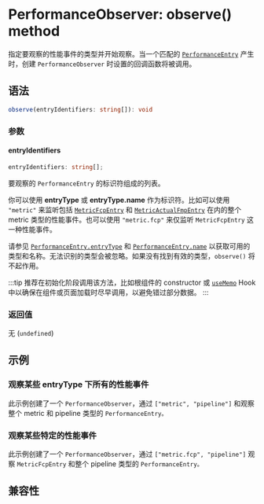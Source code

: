 
# PerformanceObserver: observe() method

指定要观察的性能事件的类型并开始观察。当一个匹配的 [`PerformanceEntry`](/api/lynx-api/performance-api/performance-entry) 产生时，创建 `PerformanceObserver` 时设置的回调函数将被调用。

## 语法

```ts
observe(entryIdentifiers: string[]): void
```

### 参数

#### entryIdentifiers

```ts
entryIdentifiers: string[];
```

要观察的 `PerformanceEntry` 的标识符组成的列表。

你可以使用 **entryType** 或 **entryType.name** 作为标识符。比如可以使用 `"metric"` 来监听包括 [`MetricFcpEntry`](/api/lynx-api/performance-api/performance-entry/metric-fcp-entry) 和 [`MetricActualFmpEntry`](/api/lynx-api/performance-api/performance-entry/metric-actual-fmp-entry)
在内的整个 metric 类型的性能事件。也可以使用 `"metric.fcp"` 来仅监听 `MetricFcpEntry` 这一种性能事件。

请参见 [`PerformanceEntry.entryType`](/api/lynx-api/performance-api/performance-entry#entryType) 和 [`PerformanceEntry.name`](/api/lynx-api/performance-api/performance-entry#name)
以获取可用的类型和名称。无法识别的类型会被忽略。如果没有找到有效的类型，`observe()` 将不起作用。

:::tip
推荐在初始化阶段调用该方法，比如根组件的 constructor 或 [`useMemo`](/api/react/Function.useMemo) Hook 中以确保在组件或页面加载时尽早调用，以避免错过部分数据。
:::

### 返回值

无 (`undefined`)

## 示例

### 观察某些 entryType 下所有的性能事件

此示例创建了一个 `PerformanceObserver`，通过 `["metric", "pipeline"]` 和观察整个 metric 和 pipeline 类型的 `PerformanceEntry。`


<Go
  example="performance-api"
  defaultFile="src/performance-observer-observe/index.tsx"
  defaultEntryFile="dist/performance-observer-observe.lynx.bundle"
  img="https://lf-lynx.tiktok-cdns.com/obj/lynx-artifacts-oss-sg/lynx-website/assets/doc/performance-observer-observe-demo.jpeg"
  entry="src/performance-observer-observe"
  highlight="{12-38}"
/>

### 观察某些特定的性能事件

此示例创建了一个 `PerformanceObserver`，通过 `["metric.fcp", "pipeline"]` 观察 `MetricFcpEntry` 和整个 pipeline 类型的 `PerformanceEntry。`

<Go
  example="performance-api"
  defaultFile="src/performance-observer-observe/index.tsx"
  defaultEntryFile="dist/performance-observer-observe.lynx.bundle"
  img="https://lf-lynx.tiktok-cdns.com/obj/lynx-artifacts-oss-sg/lynx-website/assets/doc/performance-observer-observe-demo.jpeg"
  entry="src/performance-observer-observe"
  highlight="{42-61}"
/>

## 兼容性


<LegacyCompatTable metadata="lynx-api/performance-api/performance-observer/observe" />
